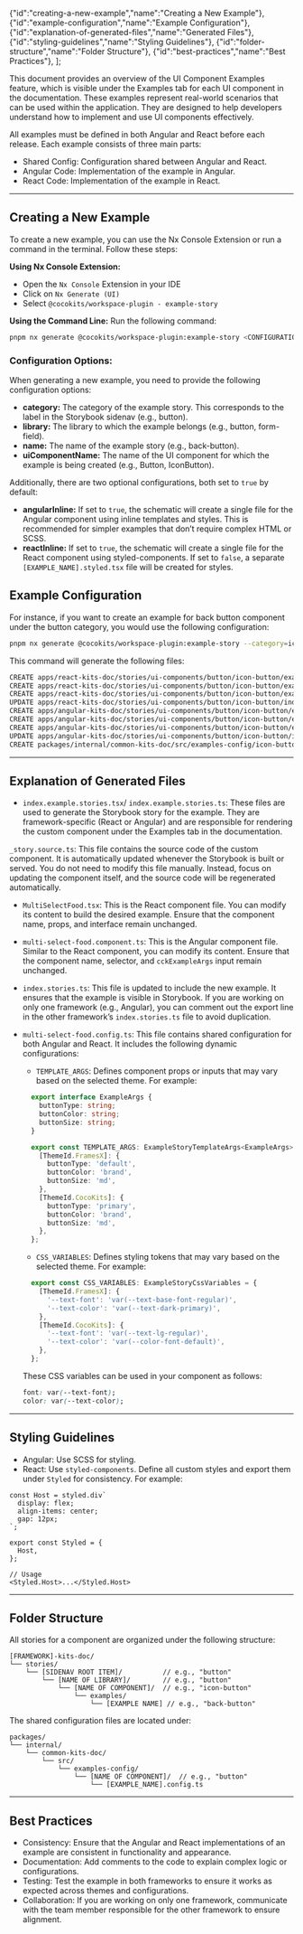 
  {"id":"creating-a-new-example","name":"Creating a New Example"},
  {"id":"example-configuration","name":"Example Configuration"},
  {"id":"explanation-of-generated-files","name":"Generated Files"},
  {"id":"styling-guidelines","name":"Styling Guidelines"},
  {"id":"folder-structure","name":"Folder Structure"},
  {"id":"best-practices","name":"Best Practices"},
];

<Meta title='Contributing/Component Examples'/>

<MdxPage breadcrumb="Contributing" title='Component Examples' hideThemeSwitcher={true} tocItems={tocItems}>

This document provides an overview of the UI Component Examples feature, which is visible under the
Examples tab for each UI component in the documentation. These examples represent real-world scenarios
that can be used within the application. They are designed to help developers understand how to implement
and use UI components effectively.

All examples must be defined in both Angular and React before each release. Each example consists of
three main parts:

- Shared Config: Configuration shared between Angular and React.
- Angular Code: Implementation of the example in Angular.
- React Code: Implementation of the example in React.

---

## Creating a New Example

To create a new example, you can use the Nx Console Extension or run a command in the terminal.
Follow these steps:

**Using Nx Console Extension:**
- Open the `Nx Console` Extension in your IDE
- Click on `Nx Generate (UI)`
- Select `@cocokits/workspace-plugin - example-story`

**Using the Command Line:**
Run the following command:
```bash
pnpm nx generate @cocokits/workspace-plugin:example-story <CONFIGURATIONS>
```

### Configuration Options:
When generating a new example, you need to provide the following configuration options:

- **category:** The category of the example story. This corresponds to the label in the Storybook sidenav (e.g., button).
- **library:** The library to which the example belongs (e.g., button, form-field).
- **name:** The name of the example story (e.g., back-button).
- **uiComponentName:** The name of the UI component for which the example is being created (e.g., Button, IconButton).

Additionally, there are two optional configurations, both set to `true` by default:

- **angularInline:** If set to `true`, the schematic will create a single file for the Angular component
using inline templates and styles. This is recommended for simpler examples that don’t require complex HTML or SCSS.
- **reactInline:** If set to `true`, the schematic will create a single file for the React component using
styled-components. If set to `false`, a separate `[EXAMPLE_NAME].styled.tsx` file will be created for styles.


## Example Configuration
For instance, if you want to create an example for back button component under the button category,
you would use the following configuration:

```bash	
pnpm nx generate @cocokits/workspace-plugin:example-story --category=icon-button --library=button --name=back-button --uiComponentName=icon-button
```

This command will generate the following files:
```bash
CREATE apps/react-kits-doc/stories/ui-components/button/icon-button/examples/back-button/index.example.stories.tsx
CREATE apps/react-kits-doc/stories/ui-components/button/icon-button/examples/back-button/_story.source.ts
CREATE apps/react-kits-doc/stories/ui-components/button/icon-button/examples/back-button/MultiSelectFood.tsx
UPDATE apps/react-kits-doc/stories/ui-components/button/icon-button/index.stories.ts
CREATE apps/angular-kits-doc/stories/ui-components/button/icon-button/examples/back-button/index.example.stories.ts
CREATE apps/angular-kits-doc/stories/ui-components/button/icon-button/examples/back-button/_story.source.ts
CREATE apps/angular-kits-doc/stories/ui-components/button/icon-button/examples/back-button/back-button.component.ts      
UPDATE apps/angular-kits-doc/stories/ui-components/button/icon-button/index.stories.ts
CREATE packages/internal/common-kits-doc/src/examples-config/icon-button/back-button.config.ts
```

---

## Explanation of Generated Files

- `index.example.stories.tsx`/ `index.example.stories.ts`: These files are used to generate the Storybook story for the example.
They are framework-specific (React or Angular) and are responsible for rendering the custom component under the Examples tab in the documentation.

`_story.source.ts`: This file contains the source code of the custom component. It is automatically updated whenever the Storybook is built or served.
You do not need to modify this file manually. Instead, focus on updating the component itself, and the source code will be regenerated automatically.

- `MultiSelectFood.tsx`: This is the React component file. You can modify its content to build the desired example.
Ensure that the component name, props, and interface remain unchanged.

- `multi-select-food.component.ts`: This is the Angular component file. Similar to the React component, you can modify its content.
Ensure that the component name, selector, and `cckExampleArgs` input remain unchanged.

- `index.stories.ts`: This file is updated to include the new example. It ensures that the example is visible in Storybook.
If you are working on only one framework (e.g., Angular), you can comment out the export line in the other framework’s
`index.stories.ts` file to avoid duplication.

- `multi-select-food.config.ts`: This file contains shared configuration for both Angular and React. It includes the following dynamic configurations:
  - `TEMPLATE_ARGS`: Defines component props or inputs that may vary based on the selected theme. For example:
  ```ts
    export interface ExampleArgs {
      buttonType: string;
      buttonColor: string;
      buttonSize: string;
    }

    export const TEMPLATE_ARGS: ExampleStoryTemplateArgs<ExampleArgs> = {
      [ThemeId.FramesX]: {
        buttonType: 'default',
        buttonColor: 'brand',
        buttonSize: 'md',
      },
      [ThemeId.CocoKits]: {
        buttonType: 'primary',
        buttonColor: 'brand',
        buttonSize: 'md',
      },
    };
  ```
  - `CSS_VARIABLES`: Defines styling tokens that may vary based on the selected theme. For example:
  ```ts
    export const CSS_VARIABLES: ExampleStoryCssVariables = {
      [ThemeId.FramesX]: {
        '--text-font': 'var(--text-base-font-regular)',
        '--text-color': 'var(--text-dark-primary)',
      },
      [ThemeId.CocoKits]: {
        '--text-font': 'var(--text-lg-regular)',
        '--text-color': 'var(--color-font-default)',
      },
    };
  ```
  These CSS variables can be used in your component as follows:

  ```CSS
  font: var(--text-font);
  color: var(--text-color);
  ```

---

## Styling Guidelines
- Angular: Use SCSS for styling.
- React: Use `styled-components`. Define all custom styles and export them under `Styled` for consistency. For example:
```tsx	
const Host = styled.div`
  display: flex;
  align-items: center;
  gap: 12px;
`;

export const Styled = {
  Host,
};

// Usage
<Styled.Host>...</Styled.Host>
```

---

## Folder Structure
All stories for a component are organized under the following structure:

```
[FRAMEWORK]-kits-doc/
└── stories/
    └── [SIDENAV ROOT ITEM]/          // e.g., "button"
        └── [NAME OF LIBRARY]/        // e.g., "button"
            └── [NAME OF COMPONENT]/  // e.g., "icon-button"
                └── examples/
                    └── [EXAMPLE NAME] // e.g., "back-button"
```

The shared configuration files are located under:

```
packages/
└── internal/
    └── common-kits-doc/
        └── src/
            └── examples-config/
                └── [NAME OF COMPONENT]/  // e.g., "button"
                    └── [EXAMPLE_NAME].config.ts
```

---

## Best Practices
- Consistency: Ensure that the Angular and React implementations of an example are consistent in functionality and appearance.
- Documentation: Add comments to the code to explain complex logic or configurations.
- Testing: Test the example in both frameworks to ensure it works as expected across themes and configurations.
- Collaboration: If you are working on only one framework, communicate with the team member responsible for the other framework to ensure alignment.

</MdxPage>

